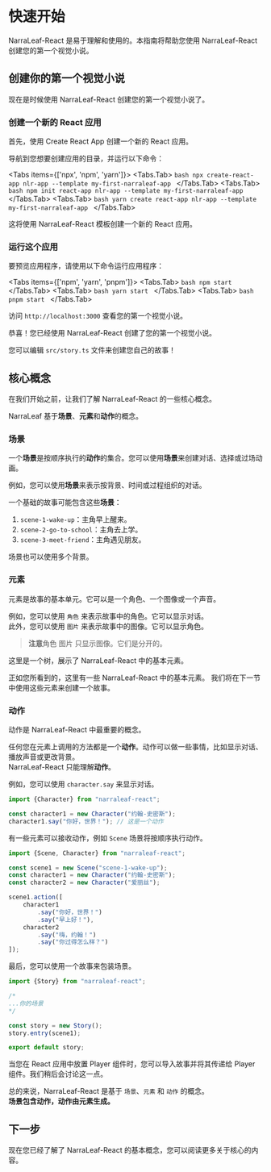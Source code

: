 
# 快速开始

NarraLeaf-React 是易于理解和使用的。本指南将帮助您使用 NarraLeaf-React 创建您的第一个视觉小说。

## 创建你的第一个视觉小说

现在是时候使用 NarraLeaf-React 创建您的第一个视觉小说了。

<Steps>

### 创建一个新的 React 应用

首先，使用 Create React App 创建一个新的 React 应用。

导航到您想要创建应用的目录，并运行以下命令：

<Tabs items={['npx', 'npm', 'yarn']}>
    <Tabs.Tab>
        ```bash
        npx create-react-app nlr-app --template my-first-narraleaf-app
        ```
    </Tabs.Tab>
    <Tabs.Tab>
        ```bash
        npm init react-app nlr-app --template my-first-narraleaf-app
        ```
    </Tabs.Tab>
    <Tabs.Tab>
        ```bash
        yarn create react-app nlr-app --template my-first-narraleaf-app
        ```
    </Tabs.Tab>
</Tabs>

这将使用 NarraLeaf-React 模板创建一个新的 React 应用。

### 运行这个应用

要预览应用程序，请使用以下命令运行应用程序：

<Tabs items={['npm', 'yarn', 'pnpm']}>
    <Tabs.Tab>
        ```bash
        npm start
        ```
    </Tabs.Tab>
    <Tabs.Tab>
        ```bash
        yarn start
        ```
    </Tabs.Tab>
    <Tabs.Tab>
        ```bash
        pnpm start
        ```
    </Tabs.Tab>
</Tabs>

访问 `http://localhost:3000` 查看您的第一个视觉小说。

</Steps>

恭喜！您已经使用 NarraLeaf-React 创建了您的第一个视觉小说。

您可以编辑 `src/story.ts` 文件来创建您自己的故事！

## 核心概念

在我们开始之前，让我们了解 NarraLeaf-React 的一些核心概念。

NarraLeaf 基于**场景**、**元素**和**动作**的概念。 

### 场景

一个**场景**是按顺序执行的**动作**的集合。您可以使用**场景**来创建对话、选择或过场动画。

例如，您可以使用**场景**来表示按背景、时间或过程组织的对话。 

一个基础的故事可能包含这些**场景**：  
1. `scene-1-wake-up`：主角早上醒来。  
2. `scene-2-go-to-school`：主角去上学。  
3. `scene-3-meet-friend`：主角遇见朋友。  

场景也可以使用多个背景。

### 元素

元素是故事的基本单元。它可以是一个角色、一个图像或一个声音。

例如，您可以使用 `角色` 来表示故事中的角色。它可以显示对话。  
此外，您可以使用 `图片` 来表示故事中的图像。它可以显示角色。
> **注意**角色 图片 只显示图像。它们是分开的。

这里是一个树，展示了 NarraLeaf-React 中的基本元素。

<FileTree>
    <FileTree.Folder name="Story（故事）" defaultOpen>
        <FileTree.File name="Scene（场景）" />
        <FileTree.Folder name="Character（角色）" defaultOpen>
            <FileTree.File name="Sentence（句子）" />
            <FileTree.File name="Word（单词）" />
        </FileTree.Folder>
        <FileTree.File name="Image（图片）" />
        <FileTree.File name="Sound（声音）" />
        <FileTree.File name="Menu（选项）" />
        <FileTree.File name="Script（脚本）" />
        <FileTree.File name="Condition（条件）" />
        <FileTree.File name="Control（控制）" />
    </FileTree.Folder>
    <FileTree.Folder name="Animation（动画）" defaultOpen>
        <FileTree.File name="Transform（变换）" />
        <FileTree.File name="Transition（过渡）" />
    </FileTree.Folder>
</FileTree>

正如您所看到的，这里有一些 NarraLeaf-React 中的基本元素。
我们将在下一节中使用这些元素来创建一个故事。

### 动作

动作是 NarraLeaf-React 中最重要的概念。

任何您在元素上调用的方法都是一个**动作**。动作可以做一些事情，比如显示对话、播放声音或更改背景。  
NarraLeaf-React 只能理解**动作**。

例如，您可以使用 `character.say` 来显示对话。

```typescript
import {Character} from "narraleaf-react";

const character1 = new Character("约翰-史密斯");
character1.say("你好，世界！"); // 这是一个动作
```

有一些元素可以接收动作，例如 `Scene`
场景将按顺序执行动作。

```typescript
import {Scene, Character} from "narraleaf-react";

const scene1 = new Scene("scene-1-wake-up");
const character1 = new Character("约翰-史密斯");
const character2 = new Character("爱丽丝");

scene1.action([
    character1
        .say("你好，世界！")
        .say("早上好！"),
    character2
        .say("嗨，约翰！")
        .say("你过得怎么样？")
]);
```

最后，您可以使用一个故事来包装场景。

```typescript
import {Story} from "narraleaf-react";

/*
...你的场景
*/

const story = new Story();
story.entry(scene1);

export default story;
```

当您在 React 应用中放置 Player 组件时，您可以导入故事并将其传递给 Player 组件。我们稍后会讨论这一点。 

总的来说，NarraLeaf-React 是基于 `场景`、`元素` 和 `动作` 的概念。  
**场景包含动作，动作由元素生成。**

## 下一步

现在您已经了解了 NarraLeaf-React 的基本概念，您可以阅读更多关于核心的内容。

<Cards num={1}>
    <Cards.Card
        title="核心"
        description="Learn more about the core concepts of NarraLeaf-React."
        href="/documentation/core"
        arrow
    />
</Cards>

